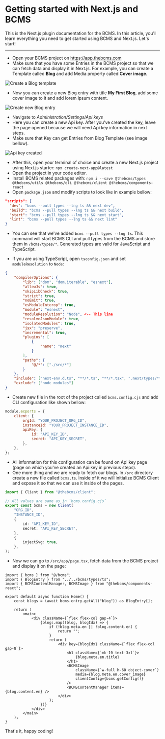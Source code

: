 # Getting started with Next.js and BCMS

This is the Next.js plugin documentation for the BCMS. In this article, you'll
learn everything you need to get started using BCMS and Next.js. Let's start!

---

- Open your BCMS project on https://app.thebcms.com
- Make sure that you have some Entries in the BCMS project so that we can fetch
data and display it in Next.js. For example, you can create a Template called
**Blog** and add Media property called **Cover image**.

![Create a Blog template](/integration/1.png)

- Now you can create a new Blog entry with title **My First Blog**, add some cover
image to it and add lorem ipsum content.

![Create new Blog entry](/integration/2.png)

- Navigate to _Administration/Settings/Api keys_
- Here you can create a new Api key. After you've created the key, leave the page opened because we will need Api key information in next steps.
- Make sure that Key can get Entries from Blog Template (see image bellow).

![Api key created](/integration/3.png)

- After this, open your terminal of choice and create a new Next.js project
using Next.js starter: `npx create-next-app@latest`
- Open the project in your code editor.
- Install BCMS related packages with: `npm i --save @thebcms/types @thebcms/utils @thebcms/cli @thebcms/client @thebcms/components-react`
- Open `package.json` and modify scripts to look like in example bellow:

```json
"scripts": {
  "dev": "bcms --pull types --lng ts && next dev",
  "build": "bcms --pull types --lng ts && next build",
  "start": "bcms --pull types --lng ts && next start",
  "lint": "bcms --pull types --lng ts && next lint"
}
```

- You can see that we've added `bcms --pull types --lng ts`. This command will
start BCMS CLI and pull types from the BCMS and store them in `/bcms/types/*`.
Generated types are valid for JavaScript and TypeScript.

- If you are using TypeScript, open `tsconfig.json` and set `moduleResolution`
to `Node`:

```json
{
    "compilerOptions": {
        "lib": ["dom", "dom.iterable", "esnext"],
        "allowJs": true,
        "skipLibCheck": true,
        "strict": true,
        "noEmit": true,
        "esModuleInterop": true,
        "module": "esnext",
        "moduleResolution": "Node", <-- This line
        "resolveJsonModule": true,
        "isolatedModules": true,
        "jsx": "preserve",
        "incremental": true,
        "plugins": [
            {
                "name": "next"
            }
        ],
        "paths": {
            "@/*": ["./src/*"]
        }
    },
    "include": ["next-env.d.ts", "**/*.ts", "**/*.tsx", ".next/types/**/*.ts"],
    "exclude": ["node_modules"]
}
```

- Create new file in the root of the project called `bcms.config.cjs` and add
CLI configuration like shown bellow:

```js
module.exports = {
    client: {
        orgId: "YOUR_PROJECT_ORG_ID",
        instanceId: "YOUR_PROJECT_INSTANCE_ID",
        apiKey: {
            id: "API_KEY_ID",
            secret: "API_KEY_SECRET",
        },
    },
};
```

- All information for this configuration can be found on Api key page (page on
which you've created an Api key in previous steps).
- One more thing and we are ready to fetch our blogs. In `/src` directory
create a new file called `bcms.ts`. Inside of it we will initialize BCMS Client
and expose it so that we can use it inside of the pages.

```ts
import { Client } from "@thebcms/client";

// All values are same as in `bcms.config.cjs`
export const bcms = new Client(
    "ORG_ID",
    "INSTANCE_ID",
    {
        id: "API_KEY_ID",
        secret: "API_KEY_SECRET",
    },
    {
        injectSvg: true,
    },
);
```

- Now we can go to `/src/app/page.tsx`, fetch data from the BCMS project and
display it on the page:

```tsx
import { bcms } from "@/bcms";
import { BlogEntry } from "../../bcms/types/ts";
import { BCMSContentManager, BCMSImage } from "@thebcms/components-react";

export default async function Home() {
    const blogs = (await bcms.entry.getAll("blog")) as BlogEntry[];

    return (
        <main>
            <div className={`flex flex-col gap-4`}>
                {blogs.map((blog, blogIdx) => {
                    if (!blog.meta.en || !blog.content.en) {
                        return "";
                    }
                    return (
                        <div key={blogIdx} className={`flex flex-col gap-8`}>
                            <h1 className={`mb-10 text-3xl`}>
                                {blog.meta.en.title}
                            </h1>
                            <BCMSImage
                                className={`w-full h-60 object-cover`}
                                media={blog.meta.en.cover_image}
                                clientConfig={bcms.getConfig()}
                            />
                            <BCMSContentManager items={blog.content.en} />
                        </div>
                    );
                })}
            </div>
        </main>
    );
}
```

That's it, happy coding!
